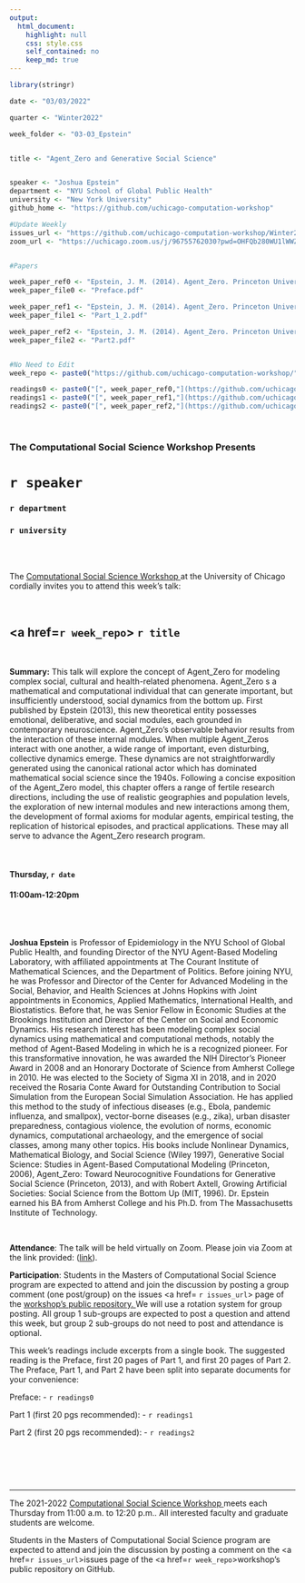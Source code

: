```yaml
---
output:
  html_document:
    highlight: null
    css: style.css
    self_contained: no
    keep_md: true
---
```


```r
library(stringr)

date <- "03/03/2022"

quarter <- "Winter2022"

week_folder <- "03-03_Epstein"


title <- "Agent_Zero and Generative Social Science"


speaker <- "Joshua Epstein"
department <- "NYU School of Global Public Health"
university <- "New York University"
github_home <- "https://github.com/uchicago-computation-workshop"

#Update Weekly
issues_url <- "https://github.com/uchicago-computation-workshop/Winter2022/issues/9"
zoom_url <- "https://uchicago.zoom.us/j/96755762030?pwd=OHFQb280WU1lWWZib0RGUVZMdG43UT09"


#Papers

week_paper_ref0 <- "Epstein, J. M. (2014). Agent_Zero. Princeton University Press."
week_paper_file0 <- "Preface.pdf"

week_paper_ref1 <- "Epstein, J. M. (2014). Agent_Zero. Princeton University Press."
week_paper_file1 <- "Part_1_2.pdf"

week_paper_ref2 <- "Epstein, J. M. (2014). Agent_Zero. Princeton University Press."
week_paper_file2 <- "Part2.pdf"


#No Need to Edit
week_repo <- paste0("https://github.com/uchicago-computation-workshop/",quarter,"/tree/master/",week_folder)

readings0 <- paste0("[", week_paper_ref0,"](https://github.com/uchicago-computation-workshop/",quarter,"/blob/master/", week_folder,"/",week_paper_file0,")")
readings1 <- paste0("[", week_paper_ref1,"](https://github.com/uchicago-computation-workshop/",quarter,"/blob/master/", week_folder,"/",week_paper_file1,")")
readings2 <- paste0("[", week_paper_ref2,"](https://github.com/uchicago-computation-workshop/",quarter,"/blob/master/", week_folder,"/",week_paper_file2,")")

```



<br>

<h3 class=pfblock-header> The Computational Social Science Workshop Presents </h3>

<h1 class=pfblock-header3> `r speaker`</h1>
<h3 class=pfblock-header3> `r department` </h3>
<h3 class=pfblock-header3> `r university` </h3>

<br><br>



<p class=pfblock-header3>The <a href="https://macss.uchicago.edu/content/computation-workshop"> Computational Social Science Workshop </a> at the University of Chicago cordially invites you to attend this week's talk:</p>



<br>

<div class=pfblock-header3>
<h2 class=pfblock-header>
  <a href=`r week_repo`> `r title` </a>
</h2>

<br>
</div>



<p class=footertext2>

**Summary:** This talk will explore the concept of Agent_Zero for modeling complex social, cultural and health-related phenomena. Agent_Zero s a mathematical and computational individual that can generate important, but insufficiently understood, social dynamics from the bottom up. First published by Epstein (2013), this new theoretical entity possesses emotional, deliberative, and social modules, each grounded in contemporary neuroscience. Agent_Zero’s observable behavior results from the interaction of these internal modules. When multiple Agent_Zeros interact with one another, a wide range of important, even disturbing, collective dynamics emerge. These dynamics are not straightforwardly generated using the canonical rational actor which has dominated mathematical social science since the 1940s. Following a concise exposition of the Agent_Zero model, this chapter offers a range of fertile research directions, including the use of realistic geographies and population levels, the exploration of new internal modules and new interactions among them, the development of formal axioms for modular agents, empirical testing, the replication of historical episodes, and practical applications. These may all serve to advance the Agent_Zero research program.


</p>

<br>

<h4 class=pfblock-header3> Thursday, `r date` </h4>
<h4 class=pfblock-header3> 11:00am-12:20pm </h4>

<br><br>

<p class=footertext2>

**Joshua Epstein** is Professor of Epidemiology in the NYU School of Global Public Health, and founding Director of the NYU Agent-Based Modeling Laboratory, with affiliated appointments at The Courant Institute of Mathematical Sciences, and the Department of Politics. Before joining NYU, he was Professor and Director of the Center for Advanced Modeling in the Social, Behavior, and Health Sciences at Johns Hopkins  with Joint appointments in Economics, Applied Mathematics, International Health, and Biostatistics. Before that, he was  Senior Fellow in Economic Studies at the Brookings Institution and Director of the Center on Social and Economic Dynamics. His research interest has been modeling complex social dynamics using mathematical and computational methods, notably the method of Agent-Based Modeling in which he is a recognized pioneer. For this transformative innovation, he was awarded the NIH Director’s Pioneer Award in 2008 and an Honorary Doctorate of Science from Amherst College in 2010. He was elected to the Society of Sigma XI in 2018, and in 2020 received the Rosaria Conte Award for Outstanding Contribution to Social Simulation from the European Social Simulation Association. He has applied this method to the study of infectious diseases (e.g., Ebola, pandemic influenza, and smallpox), vector-borne diseases (e.g., zika), urban disaster preparedness, contagious violence, the evolution of norms, economic dynamics, computational archaeology, and the emergence of social classes, among many other topics. His books include Nonlinear Dynamics, Mathematical Biology, and Social Science (Wiley 1997), Generative Social Science: Studies in Agent-Based Computational Modeling (Princeton, 2006), Agent_Zero: Toward Neurocognitive Foundations for Generative Social Science (Princeton, 2013), and with Robert Axtell, Growing Artificial Societies: Social Science from the Bottom Up (MIT, 1996). Dr. Epstein earned his BA from Amherst College and his Ph.D. from The Massachusetts Institute of Technology. 

</p>

<br>

<p class=footertext2>

**Attendance**: The talk will be held virtually on Zoom. Please join via Zoom at the link provided: ([link](`r zoom_url`)).

</p>

<p class=footertext2>

**Participation**: Students in the Masters of Computational Social Science program are expected to attend and join the discussion by posting a group comment (one post/group) on the issues <a href= `r issues_url`> page </a> of the <a href="https://github.com/uchicago-computation-workshop"> workshop's public repository. </a> We will use a rotation system for group posting. All group 1 sub-groups are expected to post a question and attend this week, but group 2 sub-groups do not need to post and attendance is optional.

This week's readings include excerpts from a single book. The suggested reading is the Preface, first 20 pages of Part 1, and first 20 pages of Part 2. The Preface, Part 1, and Part 2 have been split into separate documents for your convenience:

Preface:
- `r readings0`

Part 1 (first 20 pgs recommended):
- `r readings1`

Part 2 (first 20 pgs recommended):
- `r readings2`

<br>

<br><br>

---

<p class=footertext> The 2021-2022 <a href="https://macss.uchicago.edu/content/computation-workshop"> Computational Social Science Workshop </a> meets each Thursday from 11:00 a.m. to 12:20 p.m.. All interested faculty and graduate students are welcome.</p>



<p class=footertext>Students in the Masters of Computational Social Science program are expected to attend and join the discussion by posting a comment on the <a href=`r issues_url`>issues page</a> of the <a href=`r week_repo`>workshop's public repository on GitHub.</a></p>
